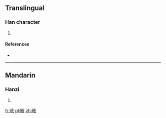 ==Translingual==

===Han character===
{{Han char|rn=72|rad=日|as=06|sn=10|four=|canj=日卜女人 (AYVO)|ids=⿰[[日]][[亥]]}}

# {{defn|Han|sort=日06}}

====References====
* {{Han ref|kx=0495.160|dkj=13916|dj=0861.010|hdz=21509.020|uh=6650|ud=26192}}

----

==Mandarin==

===Hanzi===
{{cmn-hanzi|pin=[[gāi]] ([[gai1]])|wg=kai<sup>1</sup>}}

# {{defn|lang=cmn|sort=日06}}

[[fr:晐]]
[[pl:晐]]
[[zh:晐]]